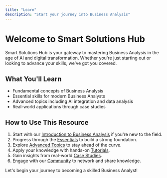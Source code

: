 ```yaml
---
title: "Learn"
description: "Start your journey into Business Analysis"
---
```


# Welcome to Smart Solutions Hub

Smart Solutions Hub is your gateway to mastering Business Analysis in the age of AI and digital transformation. Whether you're just starting out or looking to advance your skills, we've got you covered.

## What You'll Learn

- Fundamental concepts of Business Analysis
- Essential skills for modern Business Analysts
- Advanced topics including AI integration and data analysis
- Real-world applications through case studies

## How to Use This Resource

1. Start with our [Introduction to Business Analysis](/learn/introduction) if you're new to the field.
2. Progress through the [Essentials](/learn/essentials/concepts) to build a strong foundation.
3. Explore [Advanced Topics](/learn/advanced/ai-in-ba) to stay ahead of the curve.
4. Apply your knowledge with hands-on [Tutorials](/tutorials/process-mapping).
5. Gain insights from real-world [Case Studies](/case-studies/finance).
6. Engage with our [Community](/community/forum) to network and share knowledge.

Let's begin your journey to becoming a skilled Business Analyst!
